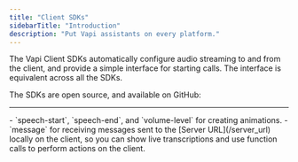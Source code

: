 ```yaml
---
title: "Client SDKs"
sidebarTitle: "Introduction"
description: "Put Vapi assistants on every platform."
---
```



The Vapi Client SDKs automatically configure audio streaming to and from the client, and provide a simple interface for starting calls. The interface is equivalent across all the SDKs.

The SDKs are open source, and available on GitHub:

<SdkCards iconColor={null} />

---

<Accordion title="Events" defaultOpen={true}>
  - `speech-start`, `speech-end`, and `volume-level` for creating animations. - `message` for
  receiving messages sent to the [Server URL](/server_url) locally on the client, so you can show
  live transcriptions and use function calls to perform actions on the client.
</Accordion>
